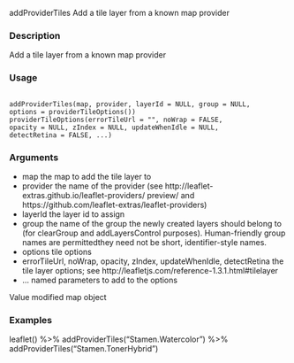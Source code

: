 
addProviderTiles Add a tile layer from a known map provider

### Description
Add a tile layer from a known map provider

### Usage
<pre><code>
addProviderTiles(map, provider, layerId = NULL, group = NULL,
options = providerTileOptions())
providerTileOptions(errorTileUrl = "", noWrap = FALSE,
opacity = NULL, zIndex = NULL, updateWhenIdle = NULL,
detectRetina = FALSE, ...)
</code></pre>
### Arguments
* map the map to add the tile layer to
* provider the name of the provider (see http://leaflet-extras.github.io/leaflet-providers/
preview/ and https://github.com/leaflet-extras/leaflet-providers)
* layerId the layer id to assign
* group the name of the group the newly created layers should belong to (for clearGroup and addLayersControl purposes). Human-friendly group names are permittedthey need not be short, identifier-style names.
* options tile options
* errorTileUrl, noWrap, opacity, zIndex, updateWhenIdle, detectRetina
the tile layer options; see http://leafletjs.com/reference-1.3.1.html#tilelayer
* ... named parameters to add to the options

Value
modified map object

### Examples
leaflet() %>%
  addProviderTiles("Stamen.Watercolor") %>%
  addProviderTiles("Stamen.TonerHybrid")
